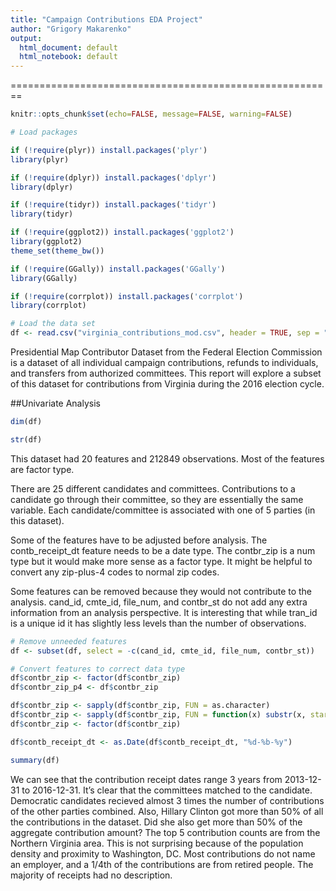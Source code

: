 ```yaml
---
title: "Campaign Contributions EDA Project"
author: "Grigory Makarenko"
output:
  html_document: default
  html_notebook: default
---
```


========================================================

```r
knitr::opts_chunk$set(echo=FALSE, message=FALSE, warning=FALSE)
```

```r
# Load packages

if (!require(plyr)) install.packages('plyr')
library(plyr)

if (!require(dplyr)) install.packages('dplyr')
library(dplyr)

if (!require(tidyr)) install.packages('tidyr')
library(tidyr)

if (!require(ggplot2)) install.packages('ggplot2')
library(ggplot2)
theme_set(theme_bw())

if (!require(GGally)) install.packages('GGally')
library(GGally)

if (!require(corrplot)) install.packages('corrplot')
library(corrplot)
```

```r
# Load the data set
df <- read.csv("virginia_contributions_mod.csv", header = TRUE, sep = ",")
```

Presidential Map Contributor Dataset from the Federal Election Commission is a dataset of all individual campaign contributions, refunds to individuals, and transfers from authorized committees. This report will explore a subset of this dataset for contributions from Virginia during the 2016 election cycle. 

##Univariate Analysis

```r
dim(df)
```

```r
str(df)
```

This dataset had 20 features and 212849 observations. Most of the features are factor type. 

There are 25 different candidates and committees. Contributions to a candidate go through their committee, so they are essentially the same variable. Each candidate/committee is associated with one of 5 parties (in this dataset).

Some of the features have to be adjusted before analysis. The contb_receipt_dt feature needs to be a date type. The contbr_zip is a num type but it would make more sense as a factor type. It might be helpful to convert any zip-plus-4 codes to normal zip codes.

Some features can be removed because they would not contribute to the analysis. cand_id, cmte_id, file_num, and contbr_st do not add any extra information from an analysis perspective.
It is interesting that while tran_id is a unique id it has slightly less levels than the number of observations.

```r
# Remove unneeded features
df <- subset(df, select = -c(cand_id, cmte_id, file_num, contbr_st))

# Convert features to correct data type
df$contbr_zip <- factor(df$contbr_zip)
df$contbr_zip_p4 <- df$contbr_zip

df$contbr_zip <- sapply(df$contbr_zip, FUN = as.character)
df$contbr_zip <- sapply(df$contbr_zip, FUN = function(x) substr(x, start=1, stop=5))
df$contbr_zip <- factor(df$contbr_zip)

df$contb_receipt_dt <- as.Date(df$contb_receipt_dt, "%d-%b-%y")
```

```r
summary(df)
```

We can see that the contribution receipt dates range 3 years from 2013-12-31 to 2016-12-31. It's clear that the committees matched to the candidate. Democratic candidates recieved almost 3 times the number of contributions of the other parties combined. Also, Hillary Clinton got more than 50% of all the contributions in the dataset. Did she also get more than 50% of the aggregate contribution amount? 
The top 5 contribution counts are from the Northern Virginia area. This is not surprising because of the population density and proximity to Washington, DC. Most contributions do not name an employer, and a 1/4th of the contributions are from retired people. The majority of receipts had no description.



















